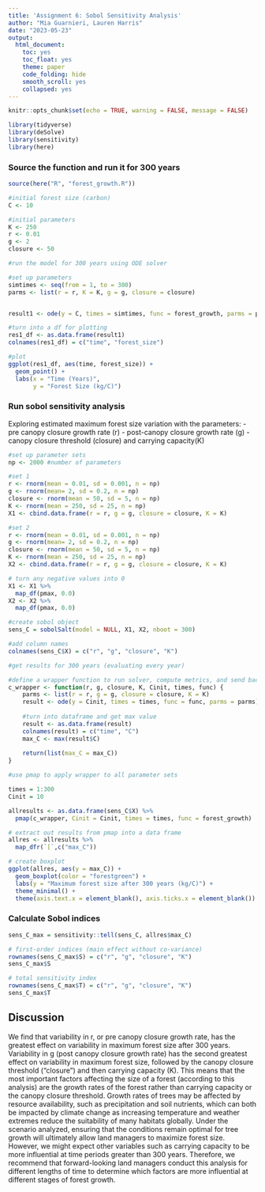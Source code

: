 ```yaml
---
title: 'Assignment 6: Sobol Sensitivity Analysis'
author: "Mia Guarnieri, Lauren Harris"
date: "2023-05-23"
output:
  html_document:
    toc: yes
    toc_float: yes
    theme: paper
    code_folding: hide
    smooth_scroll: yes
    collapsed: yes
---
```


```r
knitr::opts_chunk$set(echo = TRUE, warning = FALSE, message = FALSE)

library(tidyverse)
library(deSolve)
library(sensitivity)
library(here)
```

### Source the function and run it for 300 years

```r
source(here("R", "forest_growth.R"))

#initial forest size (carbon)
C <- 10

#initial parameters
K <- 250
r <- 0.01
g <- 2
closure <- 50

#run the model for 300 years using ODE solver

#set up parameters
simtimes <- seq(from = 1, to = 300)
parms <- list(r = r, K = K, g = g, closure = closure)


result1 <- ode(y = C, times = simtimes, func = forest_growth, parms = parms)

#turn into a df for plotting
res1_df <- as.data.frame(result1)
colnames(res1_df) = c("time", "forest_size")

#plot
ggplot(res1_df, aes(time, forest_size)) + 
  geom_point() +
  labs(x = "Time (Years)",
       y = "Forest Size (kg/C)")

```

### Run sobol sensitivity analysis

Exploring estimated maximum forest size variation with the parameters:
- pre canopy closure growth rate (r)
- post-canopy closure growth rate (g)
- canopy closure threshold (closure) and carrying capacity(K)

```r
#set up parameter sets
np <- 2000 #number of parameters

#set 1
r <- rnorm(mean = 0.01, sd = 0.001, n = np)
g <- rnorm(mean= 2, sd = 0.2, n = np)
closure <- rnorm(mean = 50, sd = 5, n = np)
K <- rnorm(mean = 250, sd = 25, n = np)
X1 <- cbind.data.frame(r = r, g = g, closure = closure, K = K)

#set 2
r <- rnorm(mean = 0.01, sd = 0.001, n = np)
g <- rnorm(mean= 2, sd = 0.2, n = np)
closure <- rnorm(mean = 50, sd = 5, n = np)
K <- rnorm(mean = 250, sd = 25, n = np)
X2 <- cbind.data.frame(r = r, g = g, closure = closure, K = K)

# turn any negative values into 0
X1 <- X1 %>% 
  map_df(pmax, 0.0)
X2 <- X2 %>% 
  map_df(pmax, 0.0)

#create sobol object
sens_C = sobolSalt(model = NULL, X1, X2, nboot = 300)

#add column names
colnames(sens_C$X) = c("r", "g", "closure", "K")

#get results for 300 years (evaluating every year)

#define a wrapper function to run solver, compute metrics, and send back results for each parameter
c_wrapper <- function(r, g, closure, K, Cinit, times, func) {
    parms <- list(r = r, g = g, closure = closure, K = K)
    result <- ode(y = Cinit, times = times, func = func, parms = parms) 
  
    #turn into dataframe and get max value
    result <- as.data.frame(result)
    colnames(result) = c("time", "C")
    max_C <- max(result$C)
    
    return(list(max_C = max_C))
}

#use pmap to apply wrapper to all parameter sets

times = 1:300
Cinit = 10

allresults <- as.data.frame(sens_C$X) %>% 
  pmap(c_wrapper, Cinit = Cinit, times = times, func = forest_growth)

```
```r
# extract out results from pmap into a data frame
allres <- allresults %>% 
  map_dfr(`[`,c("max_C"))

# create boxplot
ggplot(allres, aes(y = max_C)) +
  geom_boxplot(color = "forestgreen") +
  labs(y = "Maximum forest size after 300 years (kg/C)") +
  theme_minimal() +
  theme(axis.text.x = element_blank(), axis.ticks.x = element_blank())
```


### Calculate Sobol indices

```r
sens_C_max = sensitivity::tell(sens_C, allres$max_C)

# first-order indices (main effect without co-variance)
rownames(sens_C_max$S) = c("r", "g", "closure", "K")
sens_C_max$S

# total sensitivity index 
rownames(sens_C_max$T) = c("r", "g", "closure", "K")
sens_C_max$T
```

## Discussion

We find that variability in r, or pre canopy closure growth rate, has the greatest effect on variability in maximum forest size after 300 years. Variability in g (post canopy closure growth rate) has the second greatest effect on variability in maximum forest size, followed by the canopy closure threshold ("closure") and then carrying capacity (K). This means that the most important factors affecting the size of a forest (according to this analysis) are the growth rates of the forest rather than carrying capacity or the canopy closure threshold. Growth rates of trees may be affected by resource availability, such as precipitation and soil nutrients, which can both be impacted by climate change as increasing temperature and weather extremes reduce the suitability of many habitats globally. Under the scenario analyzed, ensuring that the conditions remain optimal for tree growth will ultimately allow land managers to maximize forest size. However, we might expect other variables such as carrying capacity to be more influential at time periods greater than 300 years. Therefore, we recommend that forward-looking land managers conduct this analysis for different lengths of time to determine which factors are more influential at different stages of forest growth. 
